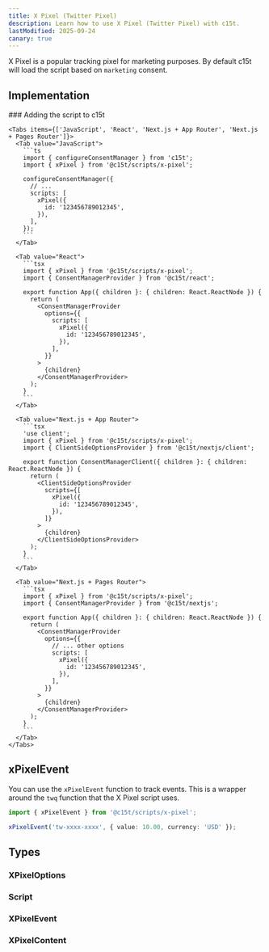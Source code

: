 ```yaml
---
title: X Pixel (Twitter Pixel)
description: Learn how to use X Pixel (Twitter Pixel) with c15t.
lastModified: 2025-09-24
canary: true
---
```


X Pixel is a popular tracking pixel for marketing purposes. By default c15t will load the script based on `marketing` consent.

## Implementation

<Steps>
  <Step>
    ### Adding the script to c15t

    <Tabs items={['JavaScript', 'React', 'Next.js + App Router', 'Next.js + Pages Router']}>
      <Tab value="JavaScript">
        ```ts
        import { configureConsentManager } from 'c15t';
        import { xPixel } from '@c15t/scripts/x-pixel';

        configureConsentManager({
          // ... 
          scripts: [
            xPixel({
              id: '123456789012345',
            }),
          ],
        });
        ```
      </Tab>

      <Tab value="React">
        ```tsx
        import { xPixel } from '@c15t/scripts/x-pixel';
        import { ConsentManagerProvider } from '@c15t/react';

        export function App({ children }: { children: React.ReactNode }) { 
          return (
            <ConsentManagerProvider
              options={{
                scripts: [
                  xPixel({
                    id: '123456789012345',
                  }),
                ],
              }}
            >
              {children}
            </ConsentManagerProvider>
          );
        }
        ```
      </Tab>

      <Tab value="Next.js + App Router">
        ```tsx
        'use client';
        import { xPixel } from '@c15t/scripts/x-pixel';
        import { ClientSideOptionsProvider } from '@c15t/nextjs/client';

        export function ConsentManagerClient({ children }: { children: React.ReactNode }) { 
          return (
            <ClientSideOptionsProvider
              scripts={[
                xPixel({
                  id: '123456789012345',
                }),
              ]}
            >
              {children}
            </ClientSideOptionsProvider>
          );
        }
        ```
      </Tab>

      <Tab value="Next.js + Pages Router">
        ```tsx
        import { xPixel } from '@c15t/scripts/x-pixel';
        import { ConsentManagerProvider } from '@c15t/nextjs';

        export function App({ children }: { children: React.ReactNode }) { 
          return (
            <ConsentManagerProvider
              options={{
                // ... other options
                scripts: [
                  xPixel({
                    id: '123456789012345',
                  }),
                ],
              }}
            >
              {children}
            </ConsentManagerProvider>
          );
        }
        ```
      </Tab>
    </Tabs>
  </Step>
</Steps>

## xPixelEvent

You can use the `xPixelEvent` function to track events. This is a wrapper around the `twq` function that the X Pixel script uses.

```ts
import { xPixelEvent } from '@c15t/scripts/x-pixel';

xPixelEvent('tw-xxxx-xxxx', { value: 10.00, currency: 'USD' });
```

## Types

### XPixelOptions

<AutoTypeTable path="./packages/scripts/src/x-pixel.ts" name="XPixelOptions" />

### Script

<AutoTypeTable path="./packages/core/src/libs/script-loader/types.ts" name="Script" />

### XPixelEvent

<AutoTypeTable path="./packages/scripts/src/x-pixel.ts" name="XPixelEvent" />

### XPixelContent

<AutoTypeTable path="./packages/scripts/src/x-pixel.ts" name="XPixelContent" />
